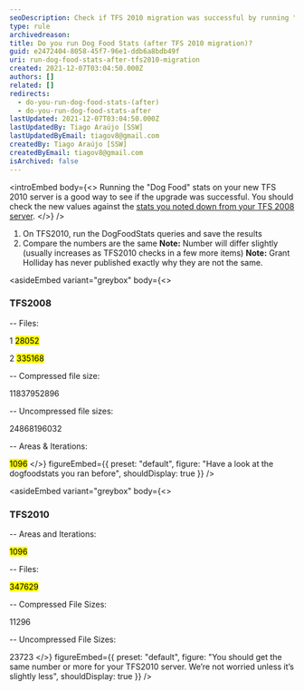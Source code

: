 ```yaml
---
seoDescription: Check if TFS 2010 migration was successful by running "Dog Food" stats and comparing numbers with previous results.
type: rule
archivedreason:
title: Do you run Dog Food Stats (after TFS 2010 migration)?
guid: e2472404-8058-45f7-96e1-ddb6a8bdb49f
uri: run-dog-food-stats-after-tfs2010-migration
created: 2021-12-07T03:04:50.000Z
authors: []
related: []
redirects:
  - do-you-run-dog-food-stats-(after)
  - do-you-run-dog-food-stats-after
lastUpdated: 2021-12-07T03:04:50.000Z
lastUpdatedBy: Tiago Araújo [SSW]
lastUpdatedByEmail: tiagov8@gmail.com
createdBy: Tiago Araújo [SSW]
createdByEmail: tiagov8@gmail.com
isArchived: false
---
```


<introEmbed
  body={<>
Running the "Dog Food" stats on your new TFS 2010 server is a good way to see if the upgrade was successful. You should check the new values against the [stats you noted down from your TFS 2008 server](/do-you-run-your-dog-food-stats-before1).
  </>}
/>
1. On TFS2010, run the DogFoodStats queries and save the results
2. Compare the numbers are the same
   **Note:** Number will differ slightly (usually increases as TFS2010 checks in a few more items)
   **Note:** Grant Holliday has never published exactly why they are not the same.

<asideEmbed
  variant="greybox"
  body={<>
    
### TFS2008

-- Files:

1 <mark>28052</mark>

2 <mark>335168</mark>

-- Compressed file size:

11837952896

-- Uncompressed file sizes:

24868196032

-- Areas & Iterations:

<mark>1096</mark>
  </>}
  figureEmbed={{
    preset: "default",
    figure: "Have a look at the dogfoodstats you ran before",
    shouldDisplay: true
  }}
/>

<asideEmbed
  variant="greybox"
  body={<>
    
### TFS2010

-- Areas and Iterations:

<mark>1096</mark>

-- Files:

<mark>347629</mark>

-- Compressed File Sizes:

11296

-- Uncompressed File Sizes:

23723
  </>}
  figureEmbed={{
    preset: "default",
    figure: "You should get the same number or more for your TFS2010 server. We’re not worried unless it’s slightly less",
    shouldDisplay: true
  }}
/>
